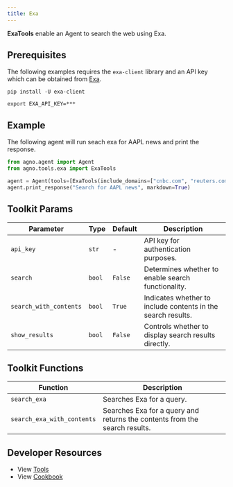 ```yaml
---
title: Exa
---
```


**ExaTools** enable an Agent to search the web using Exa.

## Prerequisites

The following examples requires the `exa-client` library and an API key which can be obtained from [Exa](https://exa.ai).

```shell
pip install -U exa-client
```

```shell
export EXA_API_KEY=***
```

## Example

The following agent will run seach exa for AAPL news and print the response.

```python cookbook/agent_concepts/tools/exa_tools.py
from agno.agent import Agent
from agno.tools.exa import ExaTools

agent = Agent(tools=[ExaTools(include_domains=["cnbc.com", "reuters.com", "bloomberg.com"])], show_tool_calls=True)
agent.print_response("Search for AAPL news", markdown=True)
```

## Toolkit Params

| Parameter              | Type   | Default | Description                                                  |
| ---------------------- | ------ | ------- | ------------------------------------------------------------ |
| `api_key`              | `str`  | -       | API key for authentication purposes.                         |
| `search`               | `bool` | `False` | Determines whether to enable search functionality.           |
| `search_with_contents` | `bool` | `True`  | Indicates whether to include contents in the search results. |
| `show_results`         | `bool` | `False` | Controls whether to display search results directly.         |

## Toolkit Functions

| Function                   | Description                                                                |
| -------------------------- | -------------------------------------------------------------------------- |
| `search_exa`               | Searches Exa for a query.                                                  |
| `search_exa_with_contents` | Searches Exa for a query and returns the contents from the search results. |

## Developer Resources

- View [Tools](https://github.com/AgnoAgi/agno/blob/main/libs/agno/agno/tools/exa.py)
- View [Cookbook](https://github.com/AgnoAgi/agno/blob/main/cookbook/agent_concepts/tools/exa_tools.py)
